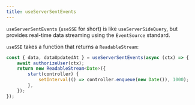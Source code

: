 ```yaml
---
title: useServerSentEvents
---
```


`useServerSentEvents` (`useSSE` for short) is like `useServerSideQuery`,
but provides real-time data streaming using the `EventSource` standard.

`useSSE` takes a function that returns a `ReadableStream`:

```ts
const { data, dataUpdatedAt } = useServerSentEvents(async (ctx) => {
	await authorizeUser(ctx);
	return new ReadableStream<Date>({
		start(controller) {
			setInterval(() => controller.enqueue(new Date()), 1000);
		},
	});
});
```
